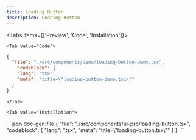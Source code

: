 ```yaml
---
title: Loading Button
description: Loading Button
---
```






<Tabs items={['Preview', 'Code', 'Installation']}>
    <Tab value="Preview">
        <div className="flex-row-center pt-4">
            <LoadingButtonDemo />
        </div>
    </Tab>

    <Tab value="Code">
```json doc-gen:file
{
  "file": "./src/components/demo/loading-button-demo.tsx",
    "codeblock": {
    "lang": "tsx",
    "meta": "title=\"loading-button-demo.tsx\""
  }
}
```
    </Tab>

    <Tab value="Installation">
<CodeBlockWrapper>
```json doc-gen:file
{
  "file": "./src/components/ui-pro/loading-button.tsx",
    "codeblock": {
    "lang": "tsx",
    "meta": "title=\"loading-button.tsx\""
  }
}
```
</CodeBlockWrapper>
    </Tab>
</Tabs>